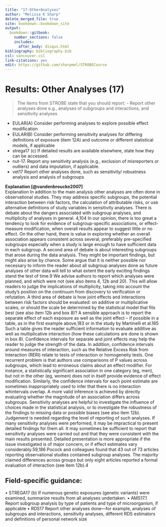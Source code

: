 ---
title: "17-OtherAnalyses"
author: "Melissa K Sharp"
delete_merged_file: true
site: bookdown::bookdown_site
output:
  bookdown::gitbook:
    number_sections: false 
    includes: 
      after_body: disqus.html
bibliography: bibliography.bib
csl: vancouver.csl
link-citations: yes
edit: https://github.com/sharpmel/STROBECourse
---

# Results: Other Analyses (17)
> The items from STROBE state that you should report: 
-	Report other analyses done e.g., analyses of subgroups and interactions, and sensitivity analyses

-	EULAR(A) Consider performing analyses to explore possible effect modiﬁcation
-	EULAR(B) Consider performing sensitivity analyses for differing deﬁnitions of exposure (item 12A) and outcome or different statistical models, if applicable
-	strega17 (c) If detailed results are available elsewhere, state how they can be accessed.
-	nut-17. Report any sensitivity analysis (e.g., exclusion of misreporters or outliers) and data imputation, if applicable.
-	vet17 Report other analyses done, such as sensitivity/ robustness analysis and analysis of subgroups

**Explanation [@vandenbroucke2007]**</br>
Explanation
In addition to the main analysis other analyses are often
done in observational studies. They may address specific
subgroups, the potential interaction between risk factors, the
calculation of attributable risks, or use alternative definitions
of study variables in sensitivity analyses.
There is debate about the dangers associated with
subgroup analyses, and multiplicity of analyses in general.
4,104 In our opinion, there is too great a tendency to look for
evidence of subgroup-specific associations, or effect-measure
modification, when overall results appear to suggest little or
no effect. On the other hand, there is value in exploring
whether an overall association appears consistent across several,
preferably pre-specified subgroups especially when a
study is large enough to have sufficient data in each subgroup. A second area of debate is about interesting subgroups that arose
during the data analysis. They might be important findings, but
might also arise by chance. Some argue that it is neither possible
nor necessary to inform the reader about all subgroup analyses
done as future analyses of other data will tell to what extent the
early exciting findings stand the test of time.9 We advise authors
to report which analyses were planned, and which were not (see
also items 4, 12b and 20). This will allow readers to judge the
implications of multiplicity, taking into account the study’s
position on the continuum from discovery to verification or
refutation.
A third area of debate is how joint effects and interactions
between risk factors should be evaluated: on additive or
multiplicative scales, or should the scale be determined by the
statistical model that fits best (see also item 12b and box 8)?
A sensible approach is to report the separate effect of each
exposure as well as the joint effect – if possible in a table, as
in the first example above,183 or in the study by Martinelli
et al.185 Such a table gives the reader sufficient information to
evaluate additive as well as multiplicative interaction (how
these calculations are done is shown in box 8). Confidence
intervals for separate and joint effects may help the reader to
judge the strength of the data. In addition, confidence intervals
around measures of interaction, such as the Relative
Excess Risk from Interaction (RERI) relate to tests of interaction
or homogeneity tests. One recurrent problem is that
authors use comparisons of P values across subgroups, which
lead to erroneous claims about an effect modifier. For instance,
a statistically significant association in one category
(eg, men), but not in the other (eg, women) does not in itself
provide evidence of effect modification. Similarly, the confidence
intervals for each point estimate are sometimes inappropriately
used to infer that there is no interaction whintervals overlap. A more valid inference is achieved by
directly evaluating whether the magnitude of an association
differs across subgroups.
Sensitivity analyses are helpful to investigate the influence
of choices made in the statistical analysis, or to investigate the
robustness of the findings to missing data or possible biases (see
also item 12b). Judgement is needed regarding the level of
reporting of such analyses. If many sensitivity analyses were
performed, it may be impractical to present detailed findings for
them all. It may sometimes be sufficient to report that sensitivity
analyses were carried out and that they were consistent with the
main results presented. Detailed presentation is more appropriate
if the issue investigated is of major concern, or if effect estimates
vary considerably.59,186
Pocock and colleagues found that 43 out of 73 articles
reporting observational studies contained subgroup analyses. The
majority claimed differences across groups but only eight articles
reported a formal evaluation of interaction (see item 12b).4

<h2> Field-specific guidance:</h2>
•	STREGA17 (b) If numerous genetic exposures (genetic variants) were examined, summarize results from all analyses undertaken.
•	AMS17.1 Report subgroup analysis by type of patients and type of microorganism, if applicable
•	RDS17 Report other analyses done—for example, analyses of subgroups and interactions, sensitivity analyses, different RDS estimators and definitions of personal network size